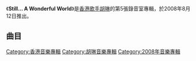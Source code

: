 {{Album infobox | <!-- See Wikipedia:WikiProject_Albums -->
| Name      = Still... A Wonderful World
| Type      = [[專輯|專輯]]
| Artist    = [[胡琳|胡琳]]
| Cover     = 
| Released  = 2008年8月12日
| Recorded  = 2008年
| Genre     = 粵語、英語
| Length    = 36:38
| Label     = [[內明齋音樂|內明齋音樂]]<br>[[發記唱片|發記唱片]]
| Last album = [[Feel_So_Good_(胡琳專輯)|Feel So Good]]<br>（2007年）
| This album = '''Still... A Wonderful World'''<br>（2008年）
| Next album = [[Jazz_Them_Up|Jazz Them Up]]<br>（2010年）
}}

《'''Still... A Wonderful World'''》是[[香港|香港]][[歌手|歌手]][[胡琳|胡琳]]的第5張錄音室專輯，於2008年8月12日推出。

==曲目==
{{tracklist
| headline = CD
| total_length = 36:38
| title_width = 16%

| title1 = What a wonderful world
| music1 = {{link-en|Bob Thiele|Bob Thiele}}<br>{{link-en|George David Weiss|George David Weiss}}
| lyrics1 = Bob Thiele<br>George David Weiss
| arranger1 = {{link-de|Harry Whitaker|Harry Whitaker}}
| producer1 = [[朱國棟_(音樂人)|Patrick Chu]]
| longnote1 = 原唱者為[[路易斯·阿姆斯特朗|Louis Armstrong]]
| length1 = 3:11

| title2 = 東風
| music2 = {{link-en|Debelah Morgan|Debelah Morgan}}
| lyrics2 = [[蔡冕麗|夏至]]
| arranger2 = Harry Whitaker
| producer2 = Patrick Chu
| longnote2 = 原曲為{{link-en|Debelah Morgan|Debelah Morgan}}的《Close To You》
| length2 = 4:23

| title3 = 一對一
| music3 = [[Marc_Whitaker|Marc Whitaker]]
| lyrics3 = [[陳少琪|陳少琪]]
| arranger3 = Harry Whitaker
| producer3 = Patrick Chu
| longnote3 = 
| length3 = 4:23

| title4 = 畢加索
| music4 = [[劉諾生|劉諾生]]
| lyrics4 = [[周耀輝|周耀輝]]
| arranger4 = Harry Whitaker
| producer4 = Patrick Chu
| longnote4 = 
| length4 = 4:50

| title5 = 別再纏住我
| music5 = {{link-en|Victor Schertzinger|Victor Schertzinger}}
| lyrics5 = [[胡琳|胡琳]]
| arranger5 = Harry Whitaker
| producer5 = Patrick Chu
| longnote5 = 原曲為{{link-en|Dorothy Lamour|Dorothy Lamour}}的《I Remember You》
| length5 = 3:53

| title6 = 一個人
| music6 = Marc Whitaker
| lyrics6 = 夏至
| arranger6 = [[Johnny_Yim|Johnny Yim]]<br>[[莊冬昕|莊冬昕]]
| producer6 = Johnny Yim
| longnote6 = 原曲為{{lang|en|Simone Harrison}}的《When the Lights Go Out》
| length6 = 3:26

| title7 = Mr. So
| music7 = [[Carella|Carella]]
| lyrics7 = 胡琳
| arranger7 = Harry Whitaker
| producer7 = Patrick Chu
| longnote7 = 
| length7 = 3:35

| title8 = 香薰
| music8 = [[姬布瑞拉·安德斯|姬布瑞拉·安德斯]]
| lyrics8 = [[陳心遙|陳心遙]]
| arranger8 = Harry Whitaker
| producer8 = Patrick Chu
| longnote8 = 
| length8 = 4:59

| title9 = I remember you
| music9 = Victor Schertzinger
| lyrics9 = {{link-en|Johnny Mercer|Johnny Mercer}}
| arranger9 = Harry Whitaker
| producer9 = Patrick Chu
| longnote9 = 原唱者為{{link-en|Dorothy Lamour|Dorothy Lamour}}
| length9 = 3:53
}}
{{Track listing
| collapsed = 
| headline = DVD
| total_length = 
| title1 = 畢加索
| title2 = 一個人
| title3 = 東風
| title4 = 香薰
}}

[[Category:香港音樂專輯|Category:香港音樂專輯]]
[[Category:胡琳音樂專輯|Category:胡琳音樂專輯]]
[[Category:2008年音樂專輯|Category:2008年音樂專輯]]